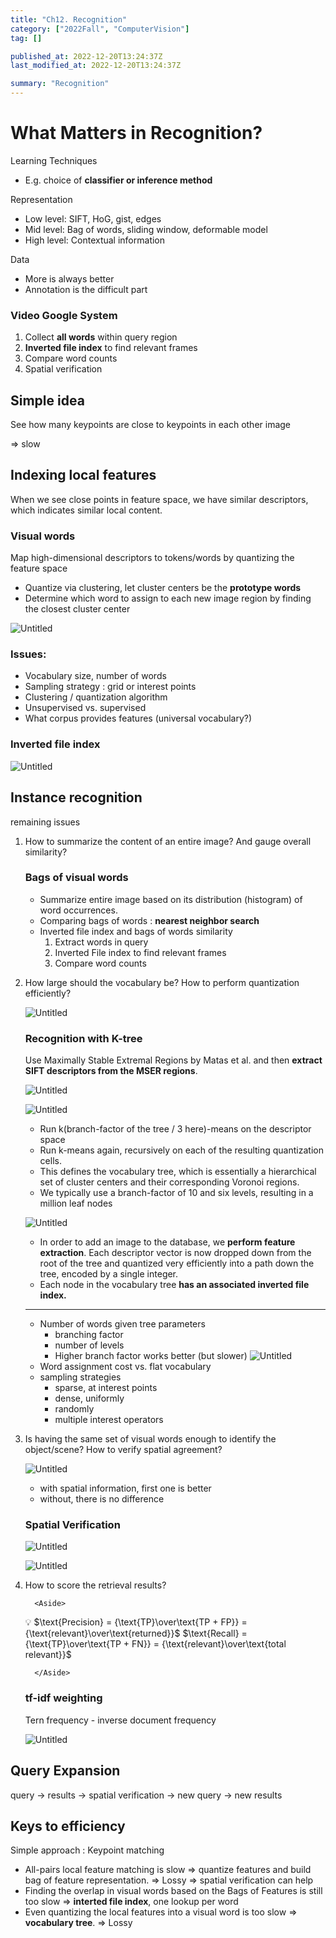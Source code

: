 ```yaml
---
title: "Ch12. Recognition"
category: ["2022Fall", "ComputerVision"]
tag: []

published_at: 2022-12-20T13:24:37Z
last_modified_at: 2022-12-20T13:24:37Z

summary: "Recognition"
---
```


# What Matters in Recognition?

Learning Techniques

- E.g. choice of **classifier or inference method**

Representation

- Low level: SIFT, HoG, gist, edges
- Mid level: Bag of words, sliding window, deformable model
- High level: Contextual information

Data

- More is always better
- Annotation is the difficult part

### Video Google System

1. Collect **all words** within query region
2. **Inverted file index** to find relevant frames
3. Compare word counts
4. Spatial verification

## Simple idea

See how many keypoints are close to keypoints in each other image

⇒ slow

## Indexing local features

When we see close points in feature space, we have similar descriptors, which indicates similar local content.

### Visual words

Map high-dimensional descriptors to tokens/words by quantizing the feature space

- Quantize via clustering, let cluster centers be the **prototype words**
- Determine which word to assign to each new image region by finding the closest cluster center

![Untitled](/post/computerVisionCh12/Untitled.png)

### Issues:

- Vocabulary size, number of words
- Sampling strategy : grid or interest points
- Clustering / quantization algorithm
- Unsupervised vs. supervised
- What corpus provides features (universal vocabulary?)

### Inverted file index

![Untitled](/post/computerVisionCh12/Untitled1.png)

## Instance recognition

remaining issues

1.  How to summarize the content of an entire image? And gauge overall similarity?

    ### Bags of visual words

    - Summarize entire image based on its distribution (histogram) of word occurrences.
    - Comparing bags of words : **nearest neighbor search**
    - Inverted file index and bags of words similarity
      1. Extract words in query
      2. Inverted File index to find relevant frames
      3. Compare word counts

2.  How large should the vocabulary be? How to perform quantization efficiently?

    ![Untitled](/post/computerVisionCh12/Untitled2.png)

    ### Recognition with K-tree

    Use Maximally Stable Extremal Regions by Matas et al. and then **extract SIFT descriptors from the MSER regions**.

    ![Untitled](/post/computerVisionCh12/Untitled3.png)

    ![Untitled](/post/computerVisionCh12/Untitled4.png)

    - Run k(branch-factor of the tree / 3 here)-means on the descriptor space
    - Run k-means again, recursively on each of the resulting quantization cells.
    - This defines the vocabulary tree, which is essentially a hierarchical set of cluster centers and their corresponding Voronoi regions.
    - We typically use a branch-factor of 10 and six levels, resulting in a million leaf nodes

    ![Untitled](/post/computerVisionCh12/Untitled5.png)

    - In order to add an image to the database, we **perform feature extraction**. Each descriptor vector is now dropped down from the root of the tree and quantized very efficiently into a path down the tree, encoded by a single integer.
    - Each node in the vocabulary tree **has an associated inverted file index.**

    ***

    - Number of words given tree parameters
      - branching factor
      - number of levels
      - Higher branch factor works better (but slower)
        ![Untitled](/post/computerVisionCh12/Untitled6.png)
    - Word assignment cost vs. flat vocabulary
    - sampling strategies
      - sparse, at interest points
      - dense, uniformly
      - randomly
      - multiple interest operators

3.  Is having the same set of visual words enough to identify the object/scene? How to verify spatial agreement?

    ![Untitled](/post/computerVisionCh12/Untitled7.png)

    - with spatial information, first one is better
    - without, there is no difference

    ### Spatial Verification

    ![Untitled](/post/computerVisionCh12/Untitled8.png)

    ![Untitled](/post/computerVisionCh12/Untitled9.png)

4.  How to score the retrieval results?

          <Aside>

    💡 $\text{Precision} = {\text{TP}\over\text{TP + FP}} = {\text{relevant}\over\text{returned}}$
    $\text{Recall} = {\text{TP}\over\text{TP + FN}} = {\text{relevant}\over\text{total relevant}}$

          </Aside>

    ### tf-idf weighting

    Tern frequency - inverse document frequency

    ![Untitled](/post/computerVisionCh12/Untitled10.png)

## Query Expansion

query → results → spatial verification → new query → new results

## Keys to efficiency

Simple approach : Keypoint matching

- All-pairs local feature matching is slow
  ⇒ quantize features and build bag of feature representation.
  ⇒ Lossy
  ⇒ spatial verification can help
- Finding the overlap in visual words based on the Bags of Features is still too slow
  ⇒ **interted file index**, one lookup per word
- Even quantizing the local features into a visual word is too slow
  ⇒ **vocabulary tree**.
  ⇒ Lossy
